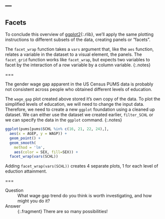 ---
---

## Facets

To conclude this overview of [ggplot2](){:.rlib}, we'll apply the same plotting
instructions to different subsets of the data, creating panels or "facets".

The `facet_wrap` function takes a `vars` argument that, like the `aes` function,
relates a variable in the dataset to a visual element, the panels. The
`facet_grid` function works like `facet_wrap`, but expects two variables to
facet by the interaction of a row variable by a column variable.
{:.notes}

===

The gender wage gap apparent in the US Census PUMS data is probably not
consistent across people who obtained different levels of education.

The `wage_gap` plot created above stored it's own copy of the data. To plot the simplified levels of education, we will need to change the input data. Therefore, we need to create a
new `ggplot` foundation using a cleaned up dataset. We can either use the dataset we created earlier, `filter_SCHL` or we can specify the data in the `ggplot` command.
{:.notes}

```r
ggplot(pums[pums$SCHL %in% c(16, 21, 22, 24),],
  aes(x = AGEP, y = WAGP)) + 
  geom_point() +
  geom_smooth(
    method = 'lm',
    aes(color = SEX, fill=SEX)) +
  facet_wrap(vars(SCHL))
```

Adding `facet_wrap(vars(SCHL))` creates 4 separate plots, 1 for each level of eduction attainment.

===

Question
: What wage gap trend do you think is worth investigating, and how might you
do it?

Answer
: {:.fragment} There are so many possibilities! 
